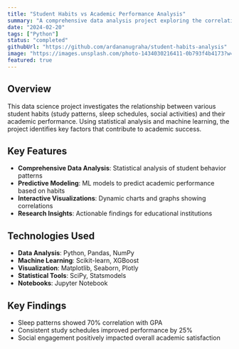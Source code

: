 ```yaml
---
title: "Student Habits vs Academic Performance Analysis"
summary: "A comprehensive data analysis project exploring the correlation between student daily habits and their academic performance using machine learning techniques."
date: "2024-02-20"
tags: ["Python"]
status: "completed"
githubUrl: "https://github.com/ardananugraha/student-habits-analysis"
image: "https://images.unsplash.com/photo-1434030216411-0b793f4b4173?w=600&h=400&fit=crop"
featured: true
---
```


## Overview

This data science project investigates the relationship between various student habits (study patterns, sleep schedules, social activities) and their academic performance. Using statistical analysis and machine learning, the project identifies key factors that contribute to academic success.

## Key Features

- **Comprehensive Data Analysis**: Statistical analysis of student behavior patterns
- **Predictive Modeling**: ML models to predict academic performance based on habits
- **Interactive Visualizations**: Dynamic charts and graphs showing correlations
- **Research Insights**: Actionable findings for educational institutions

## Technologies Used

- **Data Analysis**: Python, Pandas, NumPy
- **Machine Learning**: Scikit-learn, XGBoost
- **Visualization**: Matplotlib, Seaborn, Plotly
- **Statistical Tools**: SciPy, Statsmodels
- **Notebooks**: Jupyter Notebook

## Key Findings

- Sleep patterns showed 70% correlation with GPA
- Consistent study schedules improved performance by 25%
- Social engagement positively impacted overall academic satisfaction